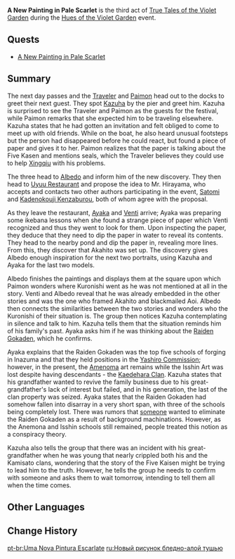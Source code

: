 {{Act Infobox
|image          = <!-- A New Painting in Pale Scarlet.png -->
|type           = Story
|event_name     = Hues of the Violet Garden
|chapter        = True Tales of the Violet Garden
|actNum         = III
|prev           = What the Blue Flowers Left Behind
|next           = The Palace, Dyed in Black
}}
'''A New Painting in Pale Scarlet''' is the third act of [[True Tales of the Violet Garden]] during the [[Hues of the Violet Garden]] event.

==Quests==
* [[A New Painting in Pale Scarlet (Quest)|A New Painting in Pale Scarlet]]

==Summary==
The next day passes and the [[Traveler]] and [[Paimon]] head out to the docks to greet their next guest. They spot [[Kaedehara Kazuha|Kazuha]] by the pier and greet him. Kazuha is surprised to see the Traveler and Paimon as the guests for the festival, while Paimon remarks that she expected him to be traveling elsewhere. Kazuha states that he had gotten an invitation and felt obliged to come to meet up with old friends. While on the boat, he also heard unusual footsteps but the person had disappeared before he could react, but found a piece of paper and gives it to her. Paimon realizes that the paper is talking about the Five Kasen and mentions seals, which the Traveler believes they could use to help [[Xingqiu]] with his problems.

The three head to [[Albedo]] and inform him of the new discovery. They then head to [[Uyuu Restaurant]] and propose the idea to Mr. Hirayama, who accepts and contacts two other authors participating in the event, [[Satomi]] and [[Kadenokouji Kenzaburou]], both of whom agree with the proposal.

As they leave the restaurant, [[Kamisato Ayaka|Ayaka]] and [[Venti]] arrive; Ayaka was preparing some ikebana lessons when she found a strange piece of paper which Venti recognized and thus they went to look for them. Upon inspecting the paper, they deduce that they need to dip the paper in water to reveal its contents. They head to the nearby pond and dip the paper in, revealing more lines. From this, they discover that Akahito was set up. The discovery gives Albedo enough inspiration for the next two portraits, using Kazuha and Ayaka for the last two models.

Albedo finishes the paintings and displays them at the square upon which Paimon wonders where Kuronishi went as he was not mentioned at all in the story. Venti and Albedo reveal that he was already embedded in the other stories and was the one who framed Akahito and blackmailed Aoi. Albedo then connects the similarities between the two stories and wonders who the Kuronishi of their situation is. The group then notices Kazuha contemplating in silence and talk to him. Kazuha tells them that the situation reminds him of his family's past. Ayaka asks him if he was thinking about the [[Raiden Gokaden]], which he confirms.

Ayaka explains that the Raiden Gokaden was the top five schools of forging in Inazuma and that they held positions in the [[Yashiro Commission]]; however, in the present, the [[Amenoma Smithy|Amenoma]] art remains while the Isshin Art was lost despite having descendants - the [[Kaedehara Clan]]. Kazuha states that his grandfather wanted to revive the family business due to his great-grandfather's lack of interest but failed, and in his generation, the last of the clan property was seized. Ayaka states that the Raiden Gokaden had somehow fallen into disarray in a very short span, with three of the schools being completely lost. There was rumors that [[Scaramouche|someone]] wanted to eliminate the Raiden Gokaden as a result of background machinations. However, as the Anemona and Isshin schools still remained, people treated this notion as a conspiracy theory.

Kazuha also tells the group that there was an incident with his great-grandfather when he was young that nearly crippled both his and the Kamisato clans, wondering that the story of the Five Kaisen might be trying to lead him to the truth. However, he tells the group he needs to confirm with someone and asks them to wait tomorrow, intending to tell them all when the time comes.

==Other Languages==
{{Other Languages
|en      = A New Painting in Pale Scarlet
|zhs     = 薄墨淡朱新绘
|zhs_rm  = Báomò Dànzhū Xīnhuì
|zht     = 薄墨淡朱新繪
|zht_rm  = Bómò Dànzhū Xīnhuì
|zh_tl   = New Drawing of Thin Ink and Light Vermilion
|ja      = 薄墨淡朱の新しき絵画
|ja_rm   = Usuzumi Tanshu no Atarashiki Kaiga{{Assumed}}
|ja_tl   = A New Painting in Diluted Light Red
|ko      = 옅은 주홍색의 새 그림
|ko_rm   = Yeoteun Juhongsaek-ui Sae Geurim
|ko_tl   = A New Painting in Light Scarlet
|es      = Una nueva pintura escarlata
|es_tl   = A New Scarlet Painting
|fr      = Une nouvelle peinture d'un pâle écarlate
|fr_tl   = A New Painting in Pale Scarlet
|ru      = Новый рисунок бледно-алой тушью
|ru_tl   = A New Painting in Pale Scarlet Ink
|th      = ภาพวาดสีชาดเจือหมึกอันบางเบา
|th_rm   = Phap Wat Si Chat Chuea Muek An Bangbao
|th_tl   = Scarlet Painting Lightly Inked
|vi      = Tranh Mới Đỏ Tươi
|vi_tl   = A New Scarlet Painting
|de      = Ein neues Gemälde in blassem Rot
|de_tl   = A New Painting in Pale Red
|id      = Lukisan Baru Berwarna Merah
|id_tl   = A New Painting in Red
|pt      = Uma Nova Pintura Escarlate
|pt_tl   = A New Scarlet Painting
|tr      = Soluk Kızıldan Yeni Bir Tablo
|tr_tl   = 
|it      = Un nuovo dipinto scarlatto sbiadito
|it_tl   = 
}}

==Change History==
{{Change History|2.6}}

[[pt-br:Uma Nova Pintura Escarlate]]
[[ru:Новый рисунок бледно-алой тушью]]